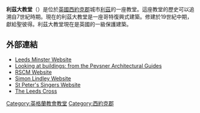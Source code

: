 '''利茲大教堂'''（{{lang-en|Leeds Minster}}）是位於[[英國|英國]][[西約克郡|西約克郡]]城市[[利茲|利茲]]的一座教堂。這座教堂的歷史可以追溯自7世紀時期。現在的利茲大教堂是一座哥特復興式建築。修建於19世紀中期，獻給聖彼得。利茲大教堂現在是英國的一級保護建築。

==外部連結==
{{Commons category|Leeds Parish Church}}
*[http://www.leedsminster.org/ Leeds Minster Website] {{Wayback|url=http://www.leedsminster.org/ |date=20201108125609 }}
*[https://web.archive.org/web/20070927235327/http://www.lookingatbuildings.org.uk/default.asp?Document=3.G.4.4 Looking at buildings: from the Pevsner Architectural Guides]
*[http://www.rscm.com/ RSCM Website] {{Wayback|url=http://www.rscm.com/ |date=20180818085332 }}
*[http://www.simonlindley.org.uk/ Simon Lindley Website] {{Wayback|url=http://www.simonlindley.org.uk/ |date=20201025045941 }}
*[http://www.stpeters-singers.org.uk/ St Peter's Singers Website] {{Wayback|url=http://www.stpeters-singers.org.uk/ |date=20201109040125 }}
*[https://web.archive.org/web/20000621133210/http://dnausers.d-n-a.net/leodis-leeds/cross.html The Leeds Cross]

[[Category:英格蘭教會教堂|Category:英格蘭教會教堂]]
[[Category:西約克郡|Category:西約克郡]]